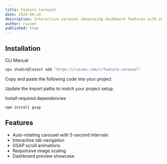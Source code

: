 ```yaml
---
title: Feature Carousel
date: 2024-08-24
description: Interactive carousel showcasing dashboard features with auto-rotation
author: ruixen
published: true
---
```


<ComponentPreview name="feature-carousel-demo" />

## Installation

<Tabs defaultValue="cli">

<TabsList>
  <TabsTrigger value="cli">CLI</TabsTrigger>
  <TabsTrigger value="manual">Manual</TabsTrigger>
</TabsList>
<TabsContent value="cli">

```bash
npx shadcn@latest add "https://ruixen.com/r/feature-carousel"
```

</TabsContent>

<TabsContent value="manual">

<Steps>

<Step>Copy and paste the following code into your project.</Step>

<ComponentSource name="feature-carousel" />

<Step>Update the import paths to match your project setup.</Step>

<Step>Install required dependencies</Step>

```bash
npm install gsap
```

</Steps>

</TabsContent>

</Tabs>

## Features

- Auto-rotating carousel with 5-second intervals
- Interactive tab navigation
- GSAP scroll animations
- Responsive image scaling
- Dashboard preview showcase
